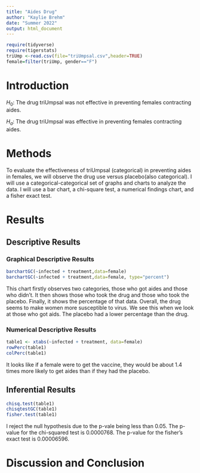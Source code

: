 ```yaml
---
title: "Aides Drug"
author: "Kaylie Brehm"
date: "Summer 2022"
output: html_document
---
```


```r
require(tidyverse)
require(tigerstats)
triUmp <-read.csv(file="triUmpsal.csv",header=TRUE)
female=filter(triUmp, gender=="F")
```


# Introduction

$H_0$: The drug triUmpsal was not effective in preventing females contracting aides.

$H_a$: The drug triUmpsal was effective in preventing females contracting aides.

<!--In this section you explain what you are trying to show.  Where did the data come from?  What is the research or other question you are trying to answer?.  If you skimp in this section expect to be marked down in your grade. Paint a picture of the project a couple of paragraphs is expected!-->



# Methods

<!--Decide on your methods:  use "variable analysis" or other appropriate descriptors.  Make sure to choose at least one graphical method and at least one numerical method. Discuss what data manipulations may be needed for example subsetting or other binning procedures and what sort of graphical displays and inferential tools will be used!-->

To evaluate the effectiveness of triUmpsal (categorical) in preventing aides in females, we will observe the drug use versus placebo(also categorical). I will use a categorical-categorical set of graphs and charts to analyze the data. I will use a bar chart, a chi-square test, a numerical findings chart, and a fisher exact test.

# Results

<!--Divide this section into two sub-sections:  One for your descriptive  results and one for your inferential results.!-->

## Descriptive Results

### Graphical Descriptive Results

<!--Graphical results here.  Make sure to show your code.  Provide appropriate labels for axes, giving units if possible, and provide a good title for the graph, too.  Use the graphical results to describe the patterns if any that exist in the data as focused toward the research question. Bottom line is to explain the features of the graph that are relevant to conforming or departing to what is expected by your null hypothesis !-->

```r
barchartGC(~infected + treatment,data=female)
barchartGC(~infected + treatment,data=female, type="percent")

```

This chart firstly observes two categories, those who got aides and those who didn't. It then shows those who took the drug and those who took the placebo. Finally, it shows the percentage of that data. Overall, the drug seems to make women more susceptible to virus. We see this when we look at those who got aids. The placebo had a lower percentage than the drug. 

### Numerical Descriptive Results

<!--Numerical results go here. Use the numerical results to describe the patterns if any that exist in the data as focused toward the research question!-->

```r
table1 <- xtabs(~infected + treatment, data=female)
rowPerc(table1)
colPerc(table1)
```

It looks like if a female were to get the vaccine, they would be about 1.4 times more likely to get aides than if they had the placebo.

## Inferential Results

<!--State hypothesis clearly.  Make sure your discussion of the inferential test covers all the aspects that the test output produces, such as test statistic, p-value etc.  Make a decision about the null hypothesis, explain the assumptions on which the selected test/procedure was based, and why the chosen procedure satisfys the assumptions and is appropriate to answer the research question!-->

```r
chisq.test(table1)
chisqtestGC(table1)
fisher.test(table1)
```

I reject the null hypothesis due to the p-vale being less than 0.05. The p-value for the chi-squared test is 0.0000768. The p-value for the fisher's exact test is 0.00006596.

# Discussion and Conclusion

<!--Discussion and conclusion here.  If you found a relationship be sure to consider whether the relationship occurs because one of the variavbles causes the other, or whether they perhasps are related for some other reason.  Watch the chapter 6 videos from the GeorgeTown videos collection.!-->

